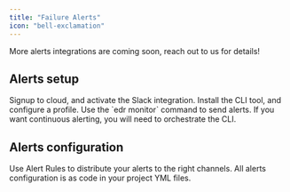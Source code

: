 ```yaml
---
title: "Failure Alerts"
icon: "bell-exclamation"
---
```


<Tip>
  More alerts integrations are coming soon, reach out to us for details!
</Tip>

<Snippet file="alerts/alerts-introduction.mdx" />

## Alerts setup

<CardGroup cols={2}>
  <Card title="Activate alerts in Cloud" icon="cloud" iconType="solid" href="/cloud/guides/enable-slack-alerts">
    Signup to cloud, and activate the Slack integration.
  </Card>
  <Card title="Setup alerts in OSS" icon="square-terminal" iconType="solid" href="/oss/guides/send-slack-alerts">
    Install the CLI tool, and configure a profile. Use the `edr monitor` command to send alerts.
    If you want continuous alerting, you will need to orchestrate the CLI.
  </Card>
</CardGroup>

## Alerts configuration

<CardGroup cols={2}>
  <Card title="Alerts configuration in Cloud" icon="cloud" iconType="solid" href="/cloud/guides/alert-rules">
    Use Alert Rules to distribute your alerts to the right channels.
  </Card>
  <Card title="Alerts configuration in OSS" icon="square-terminal" iconType="solid" href="/oss/guides/alerts-configuration">
    All alerts configuration is as code in your project YML files.
  </Card>
</CardGroup>
